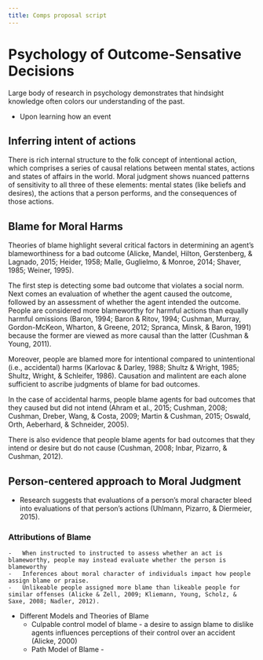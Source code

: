 ```yaml
---
title: Comps proposal script
---
```


# Psychology of Outcome-Sensative Decisions

Large body of research in psychology demonstrates that hindsight knowledge often colors our understanding of the past. 

-   Upon learning how an event 

## Inferring intent of actions

There is rich internal structure to the folk concept of
intentional action, which comprises a series of causal relations
between mental states, actions and states of affairs in the
world. Moral judgment shows nuanced patterns of sensitivity to
all three of these elements: mental states (like beliefs and
desires), the actions that a person performs, and the
consequences of those actions.

## Blame for Moral Harms

Theories of blame highlight several critical factors in determining an agent’s blameworthiness for a bad outcome (Alicke, Mandel, Hilton, Gerstenberg, & Lagnado, 2015; Heider, 1958; Malle,
Guglielmo, & Monroe, 2014; Shaver, 1985; Weiner, 1995). 

The first step is detecting some bad outcome that violates a social norm.
Next comes an evaluation of whether the agent caused the outcome, followed by an assessment of whether the agent intended
the outcome. People are considered more blameworthy for harmful actions than equally harmful omissions (Baron, 1994; Baron &
Ritov, 1994; Cushman, Murray, Gordon-McKeon, Wharton, &
Greene, 2012; Spranca, Minsk, & Baron, 1991) because the former
are viewed as more causal than the latter (Cushman & Young,
2011). 

Moreover, people are blamed more for intentional compared to unintentional (i.e., accidental) harms (Karlovac & Darley,
1988; Shultz & Wright, 1985; Shultz, Wright, & Schleifer, 1986).
Causation and malintent are each alone sufficient to ascribe judgments of blame for bad outcomes. 

In the case of accidental harms, people blame agents for bad outcomes that they caused but did not intend (Ahram et al., 2015; Cushman, 2008; Cushman, Dreber, Wang, & Costa, 2009; Martin & Cushman, 2015; Oswald, Orth, Aeberhard, & Schneider, 2005). 

There is also evidence that people blame agents for bad outcomes that they intend or desire but do not cause (Cushman, 2008; Inbar, Pizarro, & Cushman, 2012).

## Person-centered approach to Moral Judgment

-   Research suggests that evaluations of a person’s moral character bleed into evaluations of that person’s actions (Uhlmann, Pizarro, & Diermeier, 2015).

### Attributions of Blame
    -   When instructed to instructed to assess whether an act is blameworthy, people may instead evaluate whether the person is blameworthy
    -   Inferences about moral character of individuals impact how people assign blame or praise. 
    -   Unlikeable people assigned more blame than likeable people for similar offenses (Alicke & Zell, 2009; Kliemann, Young, Scholz, & Saxe, 2008; Nadler, 2012). 
    
-   Different Models and Theories of Blame
    -   Culpable control model of blame - a desire to assign blame to dislike agents influences perceptions of their control over an accident (Alicke, 2000)
    -   Path Model of Blame - 
    


